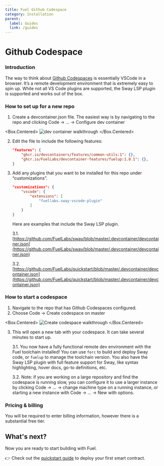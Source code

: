 ---
title: Fuel Github Codespace
category: Installation
parent:
  label: Guides
  link: /guides
---

# Github Codespace

### Introduction

The way to think about [Github Codespaces](https://github.com/features/codespaces) is essentially VSCode in a browser. It’s a remote development environment that is extremely easy to spin up. While not all VS Code plugins are supported, the Sway LSP plugin is supported and works out of the box.

### How to set up for a new repo

1. Create a devcontainer.json file. The easiest way is by navigating to the repo and clicking Code → … → Configure dev container
    
<Box.Centered>
![dev container walkthrough](/images/dev-container.gif)
</Box.Centered>

2. Edit the file to include the following features:
    
    ```json
    "features": {
        "ghcr.io/devcontainers/features/common-utils:1": {},
        "ghcr.io/FuelLabs/devcontainer-features/fuelup:1.0.1": {},
    }
    ```
    
3. Add any plugins that you want to be installed for this repo under “customizations”. 
    
    ```json
    "customizations": {
        "vscode": {
            "extensions": [
                "fuellabs.sway-vscode-plugin"
            ]
        }
    }
    ```
    
    Here are examples that include the Sway LSP plugin.
    
    3.1. [https://github.com/FuelLabs/sway/blob/master/.devcontainer/devcontainer.json](https://github.com/FuelLabs/sway/blob/master/.devcontainer/devcontainer.json)
   
    3.2. [https://github.com/FuelLabs/quickstart/blob/master/.devcontainer/devcontainer.json](https://github.com/FuelLabs/quickstart/blob/master/.devcontainer/devcontainer.json)

### How to start a codespace

1. Navigate to the repo that has Github Codespaces configured.
2. Choose Code → Create codespace on master

<Box.Centered>
![Create codespace walkthrough](/images/create-codespace.gif)
</Box.Centered>

3. This will open a new tab with your codespace. It can take several minutes to start up. 

    3.1.  You now have a fully functional remote dev environment with the Fuel toolchain installed! You can use `forc` to build and deploy Sway code, or `fuelup` to manage the toolchain version. You also have the Sway LSP plugin with full feature support for Sway, like syntax highlighting, hover docs, go-to definitions, etc. 
   
    3.2. Note: if you are working on a large repository and find the codespace is running slow, you can configure it to use a larger instance by clicking Code → … → change machine type on a running instance, or starting a new instance with Code → … → New with options.

### Pricing & billing

You will be required to enter billing information, however there is a substantial free tier.

## What's next?

Now you are ready to start building with Fuel.

👉 Check out the [quickstart guide](/guides/quickstart) to deploy your first smart contract.
